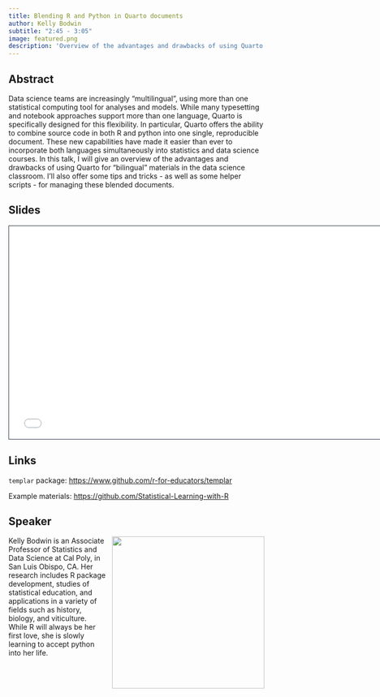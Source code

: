 ```yaml
---
title: Blending R and Python in Quarto documents
author: Kelly Bodwin
subtitle: "2:45 - 3:05"
image: featured.png
description: 'Overview of the advantages and drawbacks of using Quarto for "bilingual" materials in the data science classroom as well as tips and tricks for managing these blended documents.'
---
```


## Abstract

Data science teams are increasingly "multilingual", using more than one statistical computing tool for analyses and models. While many typesetting and notebook approaches support more than one language, Quarto is specifically designed for this flexibility. In particular, Quarto offers the ability to combine source code in both R and python into one single, reproducible document. These new capabilities have made it easier than ever to incorporate both languages simultaneously into statistics and data science courses. In this talk, I will give an overview of the advantages and drawbacks of using Quarto for "bilingual" materials in the data science classroom. I'll also offer some tips and tricks - as well as some helper scripts - for managing these blended documents.

## Slides

```{=html}
<iframe src="/talks/3-r-python/r-python.html" height="420" width="747" style="border: 1px solid #2e3846;"></iframe>
```
## Links

`templar` package: <https://www.github.com/r-for-educators/templar>

Example materials: <https://github.com/Statistical-Learning-with-R>

## Speaker

![](kelly-bodwin.jpg){style="float: right; padding-left: 10px;" fig-alt="A photo of Kelly" fig-align="right" width="300"}

Kelly Bodwin is an Associate Professor of Statistics and Data Science at Cal Poly, in San Luis Obispo, CA. Her research includes R package development, studies of statistical education, and applications in a variety of fields such as history, biology, and viticulture. While R will always be her first love, she is slowly learning to accept python into her life.
